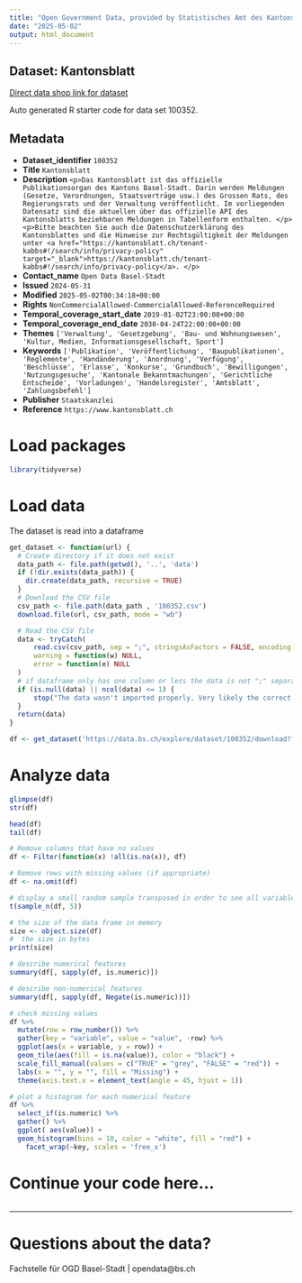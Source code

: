 ```yaml
---
title: "Open Government Data, provided by Statistisches Amt des Kantons Basel-Stadt - Fachstelle OGD"
date: "2025-05-02"
output: html_document
---
```


## Dataset: Kantonsblatt

[Direct data shop link for dataset](https://data.bs.ch/explore/dataset/100352)

Auto generated R starter code for data set 100352.

## Metadata

- **Dataset_identifier** `100352`
- **Title** `Kantonsblatt`
- **Description** `<p>Das Kantonsblatt ist das offizielle Publikationsorgan des Kantons Basel-Stadt. Darin werden Meldungen (Gesetze, Verordnungen, Staatsverträge usw.) des Grossen Rats, des Regierungsrats und der Verwaltung veröffentlicht. Im vorliegenden Datensatz sind die aktuellen über das offizielle API des Kantonsblatts beziehbaren Meldungen in Tabellenform enthalten. </p><p>Bitte beachten Sie auch die Datenschutzerklärung des Kantonsblattes und die Hinweise zur Rechtsgültigkeit der Meldungen unter <a href="https://kantonsblatt.ch/tenant-kabbs#!/search/info/privacy-policy" target="_blank">https://kantonsblatt.ch/tenant-kabbs#!/search/info/privacy-policy</a>. </p>`
- **Contact_name** `Open Data Basel-Stadt`
- **Issued** `2024-05-31`
- **Modified** `2025-05-02T00:34:18+00:00`
- **Rights** `NonCommercialAllowed-CommercialAllowed-ReferenceRequired`
- **Temporal_coverage_start_date** `2019-01-02T23:00:00+00:00`
- **Temporal_coverage_end_date** `2030-04-24T22:00:00+00:00`
- **Themes** `['Verwaltung', 'Gesetzgebung', 'Bau- und Wohnungswesen', 'Kultur, Medien, Informationsgesellschaft, Sport']`
- **Keywords** `['Publikation', 'Veröffentlichung', 'Baupublikationen', 'Reglemente', 'Handänderung', 'Anordnung', 'Verfügung', 'Beschlüsse', 'Erlasse', 'Konkurse', 'Grundbuch', 'Bewilligungen', 'Nutzungsgesuche', 'Kantonale Bekanntmachungen', 'Gerichtliche Entscheide', 'Vorladungen', 'Handelsregister', 'Amtsblatt', 'Zahlungsbefehl']`
- **Publisher** `Staatskanzlei`
- **Reference** `https://www.kantonsblatt.ch`


# Load packages

```r

library(tidyverse)
```

# Load data

The dataset is read into a dataframe

```r
get_dataset <- function(url) {
  # Create directory if it does not exist
  data_path <- file.path(getwd(), '..', 'data')
  if (!dir.exists(data_path)) {
    dir.create(data_path, recursive = TRUE)
  }
  # Download the CSV file
  csv_path <- file.path(data_path , '100352.csv')
  download.file(url, csv_path, mode = "wb")

  # Read the CSV file
  data <- tryCatch(
      read.csv(csv_path, sep = ";", stringsAsFactors = FALSE, encoding = "UTF-8"),
      warning = function(w) NULL,
      error = function(e) NULL
  )
  # if dataframe only has one column or less the data is not ";" separated
  if (is.null(data) || ncol(data) <= 1) {
      stop("The data wasn't imported properly. Very likely the correct separator couldn't be found.\nPlease check the dataset manually and adjust the code.")
  }
  return(data)
}
```

```r

df <- get_dataset('https://data.bs.ch/explore/dataset/100352/download?format=csv&timezone=Europe%2FZurich')

```

# Analyze data

```r

glimpse(df)
str(df)

head(df)
tail(df)

```

```r
# Remove columns that have no values
df <- Filter(function(x) !all(is.na(x)), df)

# Remove rows with missing values (if appropriate)
df <- na.omit(df)
```

```r
# display a small random sample transposed in order to see all variables
t(sample_n(df, 5))
```

```r
# the size of the data frame in memory
size <- object.size(df)
#  the size in bytes
print(size)
```

```r
# describe numerical features
summary(df[, sapply(df, is.numeric)])
```

```r
# describe non-numerical features
summary(df[, sapply(df, Negate(is.numeric))])
```

```r
# check missing values
df %>%
  mutate(row = row_number()) %>%
  gather(key = "variable", value = "value", -row) %>%
  ggplot(aes(x = variable, y = row)) +
  geom_tile(aes(fill = is.na(value)), color = "black") +
  scale_fill_manual(values = c("TRUE" = "grey", "FALSE" = "red")) +
  labs(x = "", y = "", fill = "Missing") +
  theme(axis.text.x = element_text(angle = 45, hjust = 1))
```

```r
# plot a histogram for each numerical feature
df %>%
  select_if(is.numeric) %>%
  gather() %>%
  ggplot( aes(value)) +
  geom_histogram(bins = 10, color = "white", fill = "red") +
    facet_wrap(~key, scales = 'free_x')
```

# Continue your code here...

```r

```
------------------------------------------------------------------------

# Questions about the data?

Fachstelle für OGD Basel-Stadt | opendata@bs.ch
